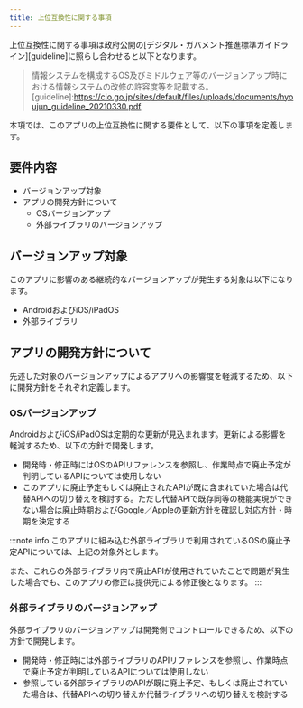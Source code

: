 ```yaml
---
title: 上位互換性に関する事項
---
```


上位互換性に関する事項は政府公開の[デジタル・ガバメント推進標準ガイドライン][guideline]に照らし合わせると以下となります。
>情報システムを構成するOS及びミドルウェア等のバージョンアップ時における情報システムの改修の許容度等を記載する。  
[guideline]:<https://cio.go.jp/sites/default/files/uploads/documents/hyoujun_guideline_20210330.pdf>

本項では、このアプリの上位互換性に関する要件として、以下の事項を定義します。

## 要件内容

- バージョンアップ対象
- アプリの開発方針について
  - OSバージョンアップ
  - 外部ライブラリのバージョンアップ

## バージョンアップ対象

このアプリに影響のある継続的なバージョンアップが発生する対象は以下になります。

- AndroidおよびiOS/iPadOS
- 外部ライブラリ

## アプリの開発方針について

先述した対象のバージョンアップによるアプリへの影響度を軽減するため、以下に開発方針をそれぞれ定義します。

### OSバージョンアップ

AndroidおよびiOS/iPadOSは定期的な更新が見込まれます。更新による影響を軽減するため、以下の方針で開発します。

- 開発時・修正時にはOSのAPIリファレンスを参照し、作業時点で廃止予定が判明しているAPIについては使用しない
- このアプリに廃止予定もしくは廃止されたAPIが既に含まれていた場合は代替APIへの切り替えを検討する。ただし代替APIで既存同等の機能実現ができない場合は廃止時期およびGoogle／Appleの更新方針を確認し対応方針・時期を決定する

:::note info
このアプリに組み込む外部ライブラリで利用されているOSの廃止予定APIについては、上記の対象外とします。

また、これらの外部ライブラリ内で廃止APIが使用されていたことで問題が発生した場合でも、このアプリの修正は提供元による修正後となります。
:::

### 外部ライブラリのバージョンアップ

外部ライブラリのバージョンアップは開発側でコントロールできるため、以下の方針で開発します。

- 開発時・修正時には外部ライブラリのAPIリファレンスを参照し、作業時点で廃止予定が判明しているAPIについては使用しない
- 参照している外部ライブラリのAPIが既に廃止予定、もしくは廃止されていた場合は、代替APIへの切り替えか代替ライブラリへの切り替えを検討する
